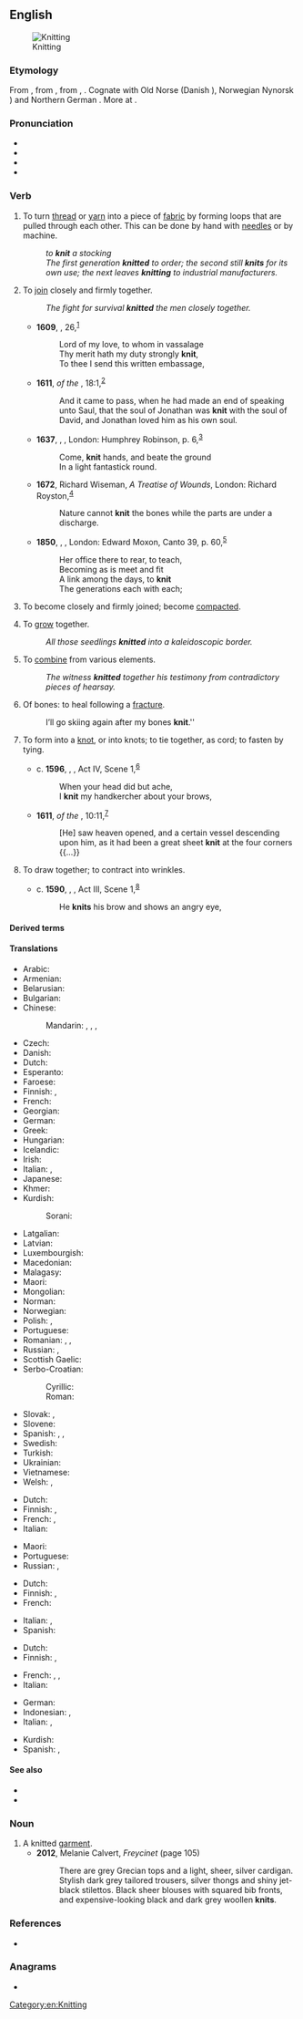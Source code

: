 ==English==
[[Image:Purl2.jpg|thumb|Knitting]]

===Etymology===
From {{etyl|enm|en}} {{m|enm|knitten}}, from {{etyl|ang|en}} {{m|ang|cnyttan||to fasten, tie, bind, knit; add, append}}, from {{etyl|gem-pro|en}} {{m|gem-pro|*knutjaną}}, {{m|gem-pro|*knuttijaną||to make knots, knit}}. Cognate with Old Norse {{m|non|knýta}} (Danish {{m|da|knytte}}), Norwegian Nynorsk {{m|nn|knyta}}) and Northern German {{m|de|knütten}}. More at {{l|en|knot}}.

===Pronunciation===
* {{IPA|/ˈnɪt/|lang=en}}
* {{audio|en-uk-knit.ogg|Audio (UK)|lang=en}}
* {{rhymes|ɪt|lang=en}}
* {{homophones|lang=en|nit}}

===Verb===
{{en-verb|knits|knitting|knit|past2=knitted}}

# {{lb|en|ambitransitive}} To turn [[thread]] or [[yarn]] into a piece of [[fabric]] by forming loops that are pulled through each other. This can be done by hand with [[needle]]s or by machine.
#: ''to '''knit''' a stocking''
#: ''The first generation '''knitted''' to order; the second still '''knits''' for its own use; the next leaves '''knitting''' to industrial manufacturers.''
# {{lb|en|figuratively|transitive}} To [[join]] closely and firmly together.
#: ''The fight for survival '''knitted''' the men closely together.''
#* '''1609''', {{w|William Shakespeare}}, {{w|Shakespeare's sonnets|Sonnet}} 26,<sup>[http://www.opensourceshakespeare.org/views/sonnets/sonnet_view.php?Sonnet=26]</sup>
#*: Lord of my love, to whom in vassalage
#*: Thy merit hath my duty strongly '''knit''',
#*: To thee I send this written embassage,
#* '''1611''', ''{{w|King James Version}} of the {{w|Bible}}'', {{w|Books of Samuel|1 Samuel}} 18:1,<sup>[https://www.biblegateway.com/passage/?search=1%20Samuel+18&version=KJV]</sup>
#*: And it came to pass, when he had made an end of speaking unto Saul, that the soul of Jonathan was '''knit''' with the soul of David, and Jonathan loved him as his own soul.
#* '''1637''', {{w|John Milton}}, ''{{w|Comus (Milton)|A Maske Presented at Ludlow Castle, 1634}}'', London: Humphrey Robinson, p. 6,<sup>[http://name.umdl.umich.edu/A07555.0001.001]</sup>
#*: Come, '''knit''' hands, and beate the ground
#*: In a light fantastick round.
#* '''1672''', Richard Wiseman, ''A Treatise of Wounds'', London: Richard Royston,<sup>[http://name.umdl.umich.edu/A66731.0001.001]</sup>
#*: Nature cannot '''knit''' the bones while the parts are under a discharge.
#* '''1850''', {{w|Alfred, Lord Tennyson}}, ''{{w|In Memoriam A.H.H.|In Memoriam}}'', London: Edward Moxon, Canto 39, p. 60,<sup>[https://archive.org/details/inmemoriam00tennrich]</sup>
#*: Her office there to rear, to teach,
#*: Becoming as is meet and fit
#*: A link among the days, to '''knit'''
#*: The generations each with each;
# {{lb|en|intransitive}} To become closely and firmly joined; become [[compact]]ed.
# {{lb|en|intransitive}} To [[grow]] together.
#: ''All those seedlings '''knitted''' into a kaleidoscopic border.''
# {{lb|en|transitive}} To [[combine]] from various elements.
#: ''The witness '''knitted''' together his testimony from contradictory pieces of hearsay.''
# {{lb|en|intransitive}} Of bones: to heal following a [[fracture]].
#: I’ll go skiing again after my bones '''knit'''.''
# {{lb|en|transitive}} To form into a [[knot]], or into knots; to tie together, as cord; to fasten by tying.
#* c. '''1596''', {{w|William Shakespeare}}, ''{{w|King John (play)|King John}}'', Act IV, Scene 1,<sup>[http://www.opensourceshakespeare.org/views/plays/play_view.php?WorkID=kingjohn&Scope=entire&pleasewait=1&msg=pl]</sup>
#*: When your head did but ache,
#*: I '''knit''' my handkercher about your brows,
#* '''1611''', ''{{w|King James Version}} of the {{w|Bible}}'', {{w|Book of Acts}} 10:11,<sup>[https://www.biblegateway.com/passage/?search=Acts+10&version=KJV]</sup>
#*: [He] saw heaven opened, and a certain vessel descending upon him, as it had been a great sheet '''knit''' at the four corners {{...}}
# {{lb|en|transitive}} To draw together; to contract into wrinkles.
#* c. '''1590''', {{w|William Shakespeare}}, ''{{w|Henry VI, Part 2}}'', Act III, Scene 1,<sup>[http://www.opensourceshakespeare.org/views/plays/play_view.php?WorkID=henry6p2&Scope=entire&pleasewait=1&msg=pl]</sup>
#*: He '''knits''' his brow and shows an angry eye,

====Derived terms====
{{der4
|beknit
|close-knit
|knit one's brow
|knit one's brows
|knitter
|knitting
|knitting needle
|knitwear
|stick to one's knitting
|unknit
|well-knit
|lang=en}}

====Translations====
{{trans-top|to make fabric from thread or yarn}}
* Arabic: {{t|ar|حَاكَ}}
* Armenian: {{t-needed|hy}}
* Belarusian: {{t|be|вяза́ць|sc=Cyrl}}
* Bulgarian: {{t+|bg|плета́|sc=Cyrl}}
* Chinese:
*: Mandarin: {{t+|cmn|編織|sc=Hani}}, {{t+|cmn|编织|tr=biānzhī|sc=Hani}}, {{t+|cmn|織|sc=Hani}}, {{t+|cmn|织|tr=zhī|sc=Hani}}
* Czech: {{t|cs|plést}}
* Danish: {{t|da|strikke}}
* Dutch: {{t+|nl|breien}}
* Esperanto: {{t|eo|triki}}
* Faroese: {{t|fo|binda}}
* Finnish: {{t+|fi|neuloa}}, {{t+|fi|kutoa}} {{qualifier|regional}}
* French: {{t+|fr|tricoter}}
* Georgian: {{t-needed|ka}}
* German: {{t+|de|stricken}}
* Greek: {{t+|el|πλέκω|sc=Grek}}
* Hungarian: {{t+|hu|köt}}
* Icelandic: {{t|is|prjóna}}
* Irish: {{t|ga|cniotáil}}
* Italian: {{t-check|it|[[lavorare]] [[a]] [[maglia]]}} <!-- was "[[lavorare]] [[a]] [[maglia]]" - assumed sum-of-parts; if an idiom, remove the wikilinks to the individual words. see [[User:Kephir/gadgets/xte#Translation_fixing]] -->, {{t-check|it|sferruzzare}}
* Japanese: {{t|ja|編む|tr=あむ, amu}}
* Khmer: {{t-needed|km}}
* Kurdish:
*: Sorani: {{t+|ku|چنین|sc=ku-Arab}}
{{trans-mid}}
* Latgalian: {{t|ltg|adeit}}
* Latvian: {{t|lv|adīt}}
* Luxembourgish: {{t|lb|strécken}}
* Macedonian: {{t|mk|пле́те|sc=Cyrl}}
* Malagasy: {{t+|mg|manao ba}}
* Maori: {{t|mi|nitiniti}}
* Mongolian: {{t+|mn|сүлжих|sc=Cyrl}}
* Norman: {{t|nrf|ouvrer}}
* Norwegian: {{t+|no|strikke}}
* Polish: {{t+|pl|robić na drutach}}, {{t+|pl|dziać}}
* Portuguese: {{t+|pt|tricotar}}
* Romanian: {{t+|ro|tricota}}, {{t+|ro|împleti}}, {{t+|ro|croșeta}}
* Russian: {{t+|ru|вяза́ть|impf}}, {{t+|ru|связа́ть|pf}}
* Scottish Gaelic: {{t|gd|figh}}
* Serbo-Croatian:
*: Cyrillic: {{t|sh|плести}}
*: Roman: {{t+|sh|plesti}}
* Slovak: {{t|sk|štrikovať}}, {{t|sk|pliesť}}
* Slovene: {{t+|sl|plesti}}
* Spanish: {{t|es|[[hacer]] [[punto]]}}, {{t+|es|tricotar}}, {{t+|es|tejer}}
* Swedish: {{t+|sv|sticka}}
* Turkish: {{t+|tr|örmek}}
* Ukrainian: {{t+|uk|в'яза́ти|sc=Cyrl}}
* Vietnamese: {{t+|vi|đan}}
* Welsh: {{t+|cy|gwau}}, {{t+|cy|gweu}}
{{trans-bottom}}

{{trans-top|to join closely together}}
* Dutch: {{t|nl|aaneenbreien}}
* Finnish: {{t+|fi|hitsata}}, {{t+|fi|yhdistää}}
* French: {{t+|fr|souder}}, {{t+|fr|unir}}
* Italian: {{t+|it|legare}}
{{trans-mid}}
* Maori: {{t|mi|tūhoto}}
* Portuguese: {{t+|pt|soldar}}
* Russian: {{t+|ru|спла́чивать|impf}}, {{t+|ru|сплоти́ть|pf}}
{{trans-bottom}}

{{trans-top|intransitive: to become closely joined}}
* Dutch: {{t+|nl|aaneengroeien}}
* Finnish: {{t|fi|hitsautua}}, {{t+|fi|yhdistyä}}
* French: {{t-check|fr|[[se]] [[souder]]}} <!-- was "[[se]] [[souder]]" - assumed sum-of-parts; if an idiom, remove the wikilinks to the individual words. see [[User:Kephir/gadgets/xte#Translation_fixing]] -->
{{trans-mid}}
* Italian: {{t|it|saldarsi}}, {{t+|it|compattare}}
* Spanish: {{t+|es|soldarse}}
{{trans-bottom}}

{{trans-top|to combine from various elements}}
* Dutch: {{t|nl|samenbreien}}
* Finnish: {{t+|fi|yhdistellä}}, {{t+|fi|punoa}}
{{trans-mid}}
* French: {{t+|fr|construire}}, {{t+|fr|élaborer}}, {{t+|fr|échafauder}}
* Italian: {{t+|it|elaborare}}
{{trans-bottom}}

{{checktrans-top}}
* German: {{t+check|de|stricken}}
* Indonesian: {{t+check|id|rajut}}, {{t+check|id|rajut|alt=merajut}} <!-- was "[[rajut|merajut]]" - assumed inflected form or vocalised spelling; please verify if linking is acceptable. see [[User:Kephir/gadgets/xte#Translation_fixing]] -->
* Italian: {{t-check|it|[[lavorare]] [[a]] [[maglia]]}} <!-- was "[[lavorare]] [[a]] [[maglia]]" - assumed sum-of-parts; if an idiom, remove the wikilinks to the individual words. see [[User:Kephir/gadgets/xte#Translation_fixing]] -->, {{t-check|it|[[lavorare]] [[ai]] [[ferri]]}} <!-- was "[[lavorare]] [[ai]] [[ferri]]" - assumed sum-of-parts; if an idiom, remove the wikilinks to the individual words. see [[User:Kephir/gadgets/xte#Translation_fixing]] -->
{{trans-mid}}
* Kurdish: {{t+check|ku|چنین}}
* Spanish: {{t+check|es|tejer}}, {{t+check|es|tricotar}}
{{trans-bottom}}

====See also====
* {{l|en|tricot}}
* {{l|en|weave}}

===Noun===
{{en-noun}}

# A knitted [[garment]].
#* '''2012''', Melanie Calvert, ''Freycinet'' (page 105)
#*: There are grey Grecian tops and a light, sheer, silver cardigan. Stylish dark grey tailored trousers, silver thongs and shiny jet-black stilettos. Black sheer blouses with squared bib fronts, and expensive-looking black and dark grey woollen '''knits'''.

===References ===
* {{pedia|Knitting}}

===Anagrams===
* {{anagrams|en|tink}}

[[Category:en:Knitting]]